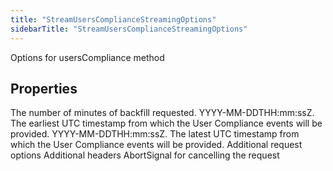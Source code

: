 ```yaml
---
title: "StreamUsersComplianceStreamingOptions"
sidebarTitle: "StreamUsersComplianceStreamingOptions"
---
```


Options for usersCompliance method

## Properties

<ParamField name="backfillMinutes" type="number">
The number of minutes of backfill requested.

</ParamField>

<ParamField name="startTime" type="string">
YYYY-MM-DDTHH:mm:ssZ. The earliest UTC timestamp from which the User Compliance events will be provided.

</ParamField>

<ParamField name="endTime" type="string">
YYYY-MM-DDTHH:mm:ssZ. The latest UTC timestamp from which the User Compliance events will be provided.

</ParamField>

<ParamField name="requestOptions" type="RequestOptions">
Additional request options

</ParamField>

<ParamField name="headers" type="Record&lt;string, string&gt;">
Additional headers

</ParamField>

<ParamField name="signal" type="AbortSignal">
AbortSignal for cancelling the request

</ParamField>
